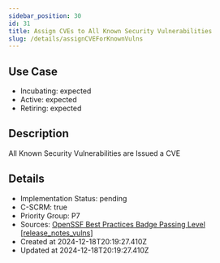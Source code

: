 ```yaml
---
sidebar_position: 30
id: 31
title: Assign CVEs to All Known Security Vulnerabilities
slug: /details/assignCVEForKnownVulns
---
```


## Use Case
<!-- LEVELS:START -->
- Incubating: expected
- Active: expected
- Retiring: expected
<!-- LEVELS:END -->

<!-- DESCRIPTION:START -->
## Description
All Known Security Vulnerabilities are Issued a CVE
<!-- DESCRIPTION:END -->

<!-- DETAILS:START -->
## Details
- Implementation Status: pending
- C-SCRM: true
- Priority Group: P7
- Sources: [OpenSSF Best Practices Badge Passing Level [release_notes_vulns]](https://www.bestpractices.dev/en/criteria?details=true&rationale=true#0.release_notes_vulns)
- Created at 2024-12-18T20:19:27.410Z
- Updated at 2024-12-18T20:19:27.410Z
<!-- DETAILS:END -->
